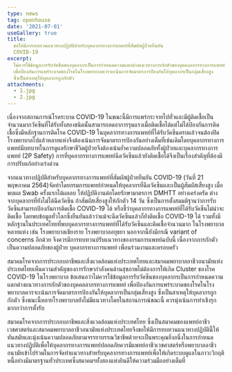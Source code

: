 ```yaml
---
type: news
tag: openhouse
date: '2021-07-01'
useGallery: true
title: 
  ขอให้มีการทบทวนแนวทางปฏิบัติสำหรับบุคลากรทางการแพทย์ที่สัมผัสผู้ป่วยยืนยัน
  COVID-19
excerpt: 
  ไม่ควรใช้ข้อมูลการรับวัคซีนของบุคลากรเป็นการกำหนดความแตกต่างแนวทางการกักตัวของบุคคลลากรทางการแพทย์
  เพื่อป้องกันการแพร่ระบาดของโรคในโรงพยาบาลควรจะเน้นการจัดมาตรการป้องกันให้บุคลากรเป็นกลุ่มเสี่ยงสูง
  ซึ่งเป็นสาเหตุให้บุคลากรถูกกักตัว
attachments:
  - 1.jpg
  - 2.jpg
---
```



เนื่องจากสถานการณ์โรคระบาด COVID-19 ในขณะนี้มีการแพร่กระจายไปทั่วและมีผู้ติดเชื้อเป็นจำนวนมากวัคซีนที่ได้รับทั้งสองชนิดนั้นสามารถลดอาการรุนแรงเมื่อติดเชื้อได้แต่ไม่ได้ป้องกันการติดเชื้อซึ่งมีหลักฐานการติดโรค COVID-19 ในบุคลากรทางการแพทย์ที่ได้รับวัคซีนครบแล้วจนต้องปิดโรงพยาบาลไปแล้วหลายแห่งจึงต้องเน้นการจัดมาตรการป้องกันอย่างเต็มที่เช่นเดิมโดยบุคลากรทางการแพทย์มีบทบาทในการดูแลรักษาชีวิตผู้ป่วยจึงต้องเน้นย้ำความปลอดภัยทั้งผู้ป่วยและบุคลากรทางการแพทย์ (2P Safety) การที่บุคลากรทางการแพทย์ฉีดวัคซีนแล้วยังติดเชื้อได้จึงเป็นเรื่องสำคัญที่ต้องมีการปรับแก้อย่างเร่งด่วน

จากแนวทางปฏิบัติสำหรับบุคลากรทางการแพทย์ที่สัมผัสผู้ป่วยยืนยัน COVID-19 (วันที่ 21 พฤษภาคม 2564)จัดทำโดยกรมการแพทย์กำหนดให้บุคลากรที่ฉีดวัคซีนและเป็นผู้สัมผัสเสี่ยงสูง เมื่อพบผล Swab ครั้งแรกได้ผลลบ ให้ปฏิบัติงานต่อโดยรักษามาตรการ DMHTT อย่างเคร่งครัด ต่างจากบุคลากรที่ยังไม่ได้ฉีดวัคซีน ถ้าสัมผัสเสี่ยงสูงให้กักตัว 14 วัน ซึ่งเป็นการตั้งสมมติฐานว่าการรับวัคซีนสามารถป้องกันการติดเชื้อ COVID-19 ได้ หรือชี้ว่าบุคลากรทางการแพทย์ที่ได้รับวัคซีนไม่น่าจะติดเชื้อ โดยพบข้อมูลทั่วโลกซึ่งยืนยันแล้วว่าแม้จะฉีดวัคซีนแล้วก็ยังติดเชื้อ COVID-19 ได้ รวมทั้งมีหลักฐานในประเทศไทยที่พบบุคลากรทางการแพทย์ที่ได้รับวัคซีนและติดเชื้อจำนวนมาก ในโรงพยาบาลหลายแห่ง เช่น โรงพยาบาลเชียงราย โรงพยาบาลอยุธยา นอกจากนี้ยังมีกรณี variant of concerns อีกด้วย จึงควรมีการทบทวนปรับแนวทางของกรมการแพทย์ฉบับนี้ เนื่องจากการกักตัวเป็นความปลอดภัยของผู้ป่วย บุคลากรทางการแพทย์ เพื่อนร่วมงานและครอบครัว

สมาคมโรคจากการประกอบอาชีพและสิ่งแวดล้อมแห่งประเทศไทยและสมาคมพยาบาลอาชีวอนามัยแห่งประเทศไทยเห็นความสำคัญของการรักษากำลังคนด้านสุขภาพไม่ต้องการให้เกิด Cluster ของโรค COVID-19 ในโรงพยาบาล ข้อเสนอว่าไม่ควรใช้ข้อมูลการรับวัคซีนของบุคลากรเป็นการกำหนดความแตกต่างแนวทางการกักตัวของบุคคลลากรทางการแพทย์ เพื่อป้องกันการแพร่ระบาดของโรคในโรงพยาบาลควรจะเน้นการจัดมาตรการป้องกันให้บุคลากรเป็นกลุ่มเสี่ยงสูง ซึ่งเป็นสาเหตุให้บุคลากรถูกกักตัว ซึ่งขณะนี้หลายโรงพยาบาลยังไม่มีแนวทางโดยในสถานการณ์ขณะนี้ ควรมุ่งเน้นการทำเชิงรุกมากกว่าการตั้งรับ

สมาคมโรคจากการประกอบอาชีพและสิ่งแวดล้อมแห่งประเทศไทย ซึ่งเป็นสมาคมของแพทย์อาชีวเวชศาสตร์และสมาคมพยาบาลอาชีวอนามัยแห่งประเทศไทยจึงขอให้มีการทบทวนแนวทางปฏิบัตินี้ให้ทันสมัยและมุ่งเน้นความปลอดภัยตามจรรยาบรรณวิชาชีพด้วยจะเป็นพระคุณยิ่งอนึ่งในการกำหนดแนวทางปฏิบัติเพื่อให้บุคลากรทางการแพทย์ปลอดภัยควรมีแพทย์อาชีวเวชศาสตร์หรือพยาบาลอาชีวอนามัยเข้าไปร่วมในการจัดทำแนวทางสำหรับบุคลากรทางการแพทย์เพื่อให้เกิดระบบดูแลในภาวะวิกฤติหนี้อย่างมีมาตรฐานทั่วประเทศซึ่งสมาคมฯทั้งสองแห่งยินดีให้ความร่วมมืออย่างเต็มที่

